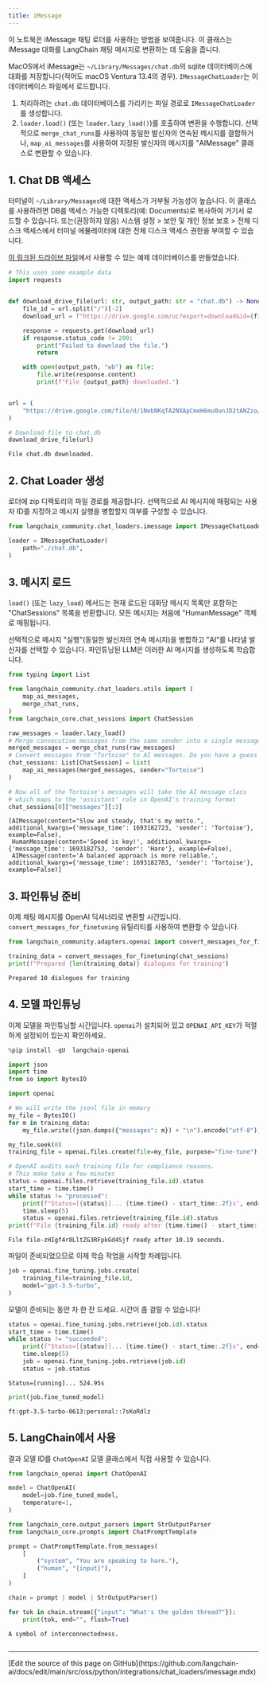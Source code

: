 ```yaml
---
title: iMessage
---
```


이 노트북은 iMessage 채팅 로더를 사용하는 방법을 보여줍니다. 이 클래스는 iMessage 대화를 LangChain 채팅 메시지로 변환하는 데 도움을 줍니다.

MacOS에서 iMessage는 `~/Library/Messages/chat.db`의 sqlite 데이터베이스에 대화를 저장합니다(적어도 macOS Ventura 13.4의 경우).
`IMessageChatLoader`는 이 데이터베이스 파일에서 로드합니다.

1. 처리하려는 `chat.db` 데이터베이스를 가리키는 파일 경로로 `IMessageChatLoader`를 생성합니다.
2. `loader.load()` (또는 `loader.lazy_load()`)를 호출하여 변환을 수행합니다. 선택적으로 `merge_chat_runs`를 사용하여 동일한 발신자의 연속된 메시지를 결합하거나, `map_ai_messages`를 사용하여 지정된 발신자의 메시지를 "AIMessage" 클래스로 변환할 수 있습니다.

## 1. Chat DB 액세스

터미널이 `~/Library/Messages`에 대한 액세스가 거부될 가능성이 높습니다. 이 클래스를 사용하려면 DB를 액세스 가능한 디렉토리(예: Documents)로 복사하여 거기서 로드할 수 있습니다. 또는(권장하지 않음) 시스템 설정 > 보안 및 개인 정보 보호 > 전체 디스크 액세스에서 터미널 에뮬레이터에 대한 전체 디스크 액세스 권한을 부여할 수 있습니다.

[이 링크된 드라이브 파일](https://drive.google.com/file/d/1NebNKqTA2NXApCmeH6mu0unJD2tANZzo/view?usp=sharing)에서 사용할 수 있는 예제 데이터베이스를 만들었습니다.

```python
# This uses some example data
import requests


def download_drive_file(url: str, output_path: str = "chat.db") -> None:
    file_id = url.split("/")[-2]
    download_url = f"https://drive.google.com/uc?export=download&id={file_id}"

    response = requests.get(download_url)
    if response.status_code != 200:
        print("Failed to download the file.")
        return

    with open(output_path, "wb") as file:
        file.write(response.content)
        print(f"File {output_path} downloaded.")


url = (
    "https://drive.google.com/file/d/1NebNKqTA2NXApCmeH6mu0unJD2tANZzo/view?usp=sharing"
)

# Download file to chat.db
download_drive_file(url)
```

```output
File chat.db downloaded.
```

## 2. Chat Loader 생성

로더에 zip 디렉토리의 파일 경로를 제공합니다. 선택적으로 AI 메시지에 매핑되는 사용자 ID를 지정하고 메시지 실행을 병합할지 여부를 구성할 수 있습니다.

```python
from langchain_community.chat_loaders.imessage import IMessageChatLoader
```

```python
loader = IMessageChatLoader(
    path="./chat.db",
)
```

## 3. 메시지 로드

`load()` (또는 `lazy_load`) 메서드는 현재 로드된 대화당 메시지 목록만 포함하는 "ChatSessions" 목록을 반환합니다. 모든 메시지는 처음에 "HumanMessage" 객체로 매핑됩니다.

선택적으로 메시지 "실행"(동일한 발신자의 연속 메시지)을 병합하고 "AI"를 나타낼 발신자를 선택할 수 있습니다. 파인튜닝된 LLM은 이러한 AI 메시지를 생성하도록 학습합니다.

```python
from typing import List

from langchain_community.chat_loaders.utils import (
    map_ai_messages,
    merge_chat_runs,
)
from langchain_core.chat_sessions import ChatSession

raw_messages = loader.lazy_load()
# Merge consecutive messages from the same sender into a single message
merged_messages = merge_chat_runs(raw_messages)
# Convert messages from "Tortoise" to AI messages. Do you have a guess who these conversations are between?
chat_sessions: List[ChatSession] = list(
    map_ai_messages(merged_messages, sender="Tortoise")
)
```

```python
# Now all of the Tortoise's messages will take the AI message class
# which maps to the 'assistant' role in OpenAI's training format
chat_sessions[0]["messages"][:3]
```

```output
[AIMessage(content="Slow and steady, that's my motto.", additional_kwargs={'message_time': 1693182723, 'sender': 'Tortoise'}, example=False),
 HumanMessage(content='Speed is key!', additional_kwargs={'message_time': 1693182753, 'sender': 'Hare'}, example=False),
 AIMessage(content='A balanced approach is more reliable.', additional_kwargs={'message_time': 1693182783, 'sender': 'Tortoise'}, example=False)]
```

## 3. 파인튜닝 준비

이제 채팅 메시지를 OpenAI 딕셔너리로 변환할 시간입니다. `convert_messages_for_finetuning` 유틸리티를 사용하여 변환할 수 있습니다.

```python
from langchain_community.adapters.openai import convert_messages_for_finetuning
```

```python
training_data = convert_messages_for_finetuning(chat_sessions)
print(f"Prepared {len(training_data)} dialogues for training")
```

```output
Prepared 10 dialogues for training
```

## 4. 모델 파인튜닝

이제 모델을 파인튜닝할 시간입니다. `openai`가 설치되어 있고 `OPENAI_API_KEY`가 적절하게 설정되어 있는지 확인하세요.

```python
%pip install -qU  langchain-openai
```

```python
import json
import time
from io import BytesIO

import openai

# We will write the jsonl file in memory
my_file = BytesIO()
for m in training_data:
    my_file.write((json.dumps({"messages": m}) + "\n").encode("utf-8"))

my_file.seek(0)
training_file = openai.files.create(file=my_file, purpose="fine-tune")

# OpenAI audits each training file for compliance reasons.
# This make take a few minutes
status = openai.files.retrieve(training_file.id).status
start_time = time.time()
while status != "processed":
    print(f"Status=[{status}]... {time.time() - start_time:.2f}s", end="\r", flush=True)
    time.sleep(5)
    status = openai.files.retrieve(training_file.id).status
print(f"File {training_file.id} ready after {time.time() - start_time:.2f} seconds.")
```

```output
File file-zHIgf4r8LltZG3RFpkGd4Sjf ready after 10.19 seconds.
```

파일이 준비되었으므로 이제 학습 작업을 시작할 차례입니다.

```python
job = openai.fine_tuning.jobs.create(
    training_file=training_file.id,
    model="gpt-3.5-turbo",
)
```

모델이 준비되는 동안 차 한 잔 드세요. 시간이 좀 걸릴 수 있습니다!

```python
status = openai.fine_tuning.jobs.retrieve(job.id).status
start_time = time.time()
while status != "succeeded":
    print(f"Status=[{status}]... {time.time() - start_time:.2f}s", end="\r", flush=True)
    time.sleep(5)
    job = openai.fine_tuning.jobs.retrieve(job.id)
    status = job.status
```

```output
Status=[running]... 524.95s
```

```python
print(job.fine_tuned_model)
```

```output
ft:gpt-3.5-turbo-0613:personal::7sKoRdlz
```

## 5. LangChain에서 사용

결과 모델 ID를 `ChatOpenAI` 모델 클래스에서 직접 사용할 수 있습니다.

```python
from langchain_openai import ChatOpenAI

model = ChatOpenAI(
    model=job.fine_tuned_model,
    temperature=1,
)
```

```python
from langchain_core.output_parsers import StrOutputParser
from langchain_core.prompts import ChatPromptTemplate

prompt = ChatPromptTemplate.from_messages(
    [
        ("system", "You are speaking to hare."),
        ("human", "{input}"),
    ]
)

chain = prompt | model | StrOutputParser()
```

```python
for tok in chain.stream({"input": "What's the golden thread?"}):
    print(tok, end="", flush=True)
```

```output
A symbol of interconnectedness.
```

```python

```

---

<Callout icon="pen-to-square" iconType="regular">
  [Edit the source of this page on GitHub](https://github.com/langchain-ai/docs/edit/main/src/oss/python/integrations/chat_loaders/imessage.mdx)
</Callout>
